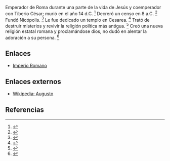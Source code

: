 Emperador de Roma durante una parte de la vida de Jesús y coemperador con Tiberio César; murió en el año 14 d.C. <ref name="n0">{{lib|LU|136|2|8}}</ref> Decreró un censo en 8 a.C. <ref name="n1">{{lib|LU|122|7|1}}</ref> Fundó Nicópolis. <ref name="n2">{{lib|LU|133|2|5}}</ref> Le fue dedicado un templo en Cesarea. <ref name="n3">{{lib|LU|130|2|1}}</ref> Trató de destruir misterios y revivir la religión política más antigua. <ref name="n4">{{lib|LU|98|3|6-8}}</ref> Creó una nueva religión estatal romana y proclamándose dios, no dudó en alentar la adoración a su persona. <ref name="n5">{{lib|LU|98|3|7-8}}</ref> 

== Enlaces ==

* [[Imperio_Romano|Imperio Romano]]


== Enlaces externos ==

* [https://es.wikipedia.org/wiki/Augusto Wikipedia: Augusto]


== Referencias ==

<references/>
